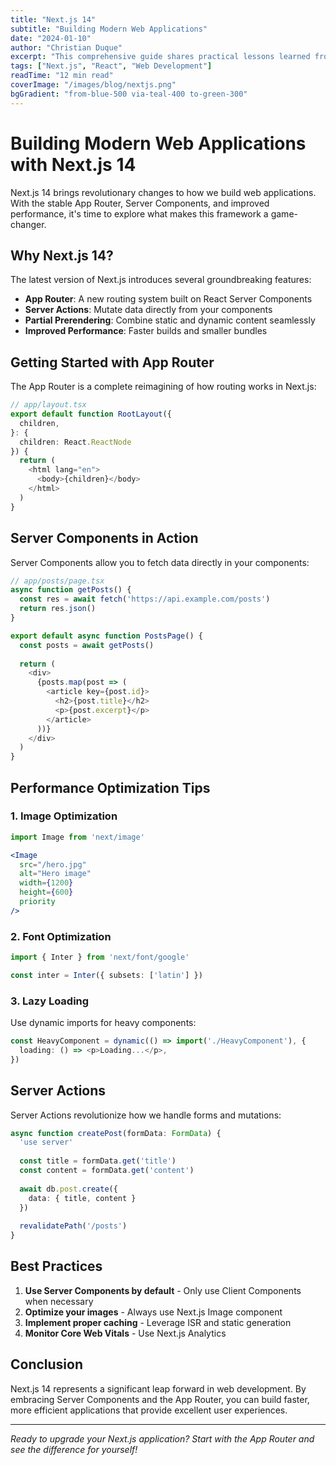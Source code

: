 ```yaml
---
title: "Next.js 14"
subtitle: "Building Modern Web Applications"
date: "2024-01-10"
author: "Christian Duque"
excerpt: "This comprehensive guide shares practical lessons learned from migrating large-scale applications to the app router, leveraging server components, and optimizing performance in production environments."
tags: ["Next.js", "React", "Web Development"]
readTime: "12 min read"
coverImage: "/images/blog/nextjs.png"
bgGradient: "from-blue-500 via-teal-400 to-green-300"
---
```


# Building Modern Web Applications with Next.js 14

Next.js 14 brings revolutionary changes to how we build web applications. With the stable App Router, Server Components, and improved performance, it's time to explore what makes this framework a game-changer.

## Why Next.js 14?

The latest version of Next.js introduces several groundbreaking features:

- **App Router**: A new routing system built on React Server Components
- **Server Actions**: Mutate data directly from your components
- **Partial Prerendering**: Combine static and dynamic content seamlessly
- **Improved Performance**: Faster builds and smaller bundles

## Getting Started with App Router

The App Router is a complete reimagining of how routing works in Next.js:

```typescript
// app/layout.tsx
export default function RootLayout({
  children,
}: {
  children: React.ReactNode
}) {
  return (
    <html lang="en">
      <body>{children}</body>
    </html>
  )
}
```

## Server Components in Action

Server Components allow you to fetch data directly in your components:

```typescript
// app/posts/page.tsx
async function getPosts() {
  const res = await fetch('https://api.example.com/posts')
  return res.json()
}

export default async function PostsPage() {
  const posts = await getPosts()
  
  return (
    <div>
      {posts.map(post => (
        <article key={post.id}>
          <h2>{post.title}</h2>
          <p>{post.excerpt}</p>
        </article>
      ))}
    </div>
  )
}
```

## Performance Optimization Tips

### 1. Image Optimization

```jsx
import Image from 'next/image'

<Image
  src="/hero.jpg"
  alt="Hero image"
  width={1200}
  height={600}
  priority
/>
```

### 2. Font Optimization

```typescript
import { Inter } from 'next/font/google'

const inter = Inter({ subsets: ['latin'] })
```

### 3. Lazy Loading

Use dynamic imports for heavy components:

```typescript
const HeavyComponent = dynamic(() => import('./HeavyComponent'), {
  loading: () => <p>Loading...</p>,
})
```

## Server Actions

Server Actions revolutionize how we handle forms and mutations:

```typescript
async function createPost(formData: FormData) {
  'use server'
  
  const title = formData.get('title')
  const content = formData.get('content')
  
  await db.post.create({
    data: { title, content }
  })
  
  revalidatePath('/posts')
}
```

## Best Practices

1. **Use Server Components by default** - Only use Client Components when necessary
2. **Optimize your images** - Always use Next.js Image component
3. **Implement proper caching** - Leverage ISR and static generation
4. **Monitor Core Web Vitals** - Use Next.js Analytics

## Conclusion

Next.js 14 represents a significant leap forward in web development. By embracing Server Components and the App Router, you can build faster, more efficient applications that provide excellent user experiences.

---

*Ready to upgrade your Next.js application? Start with the App Router and see the difference for yourself!*